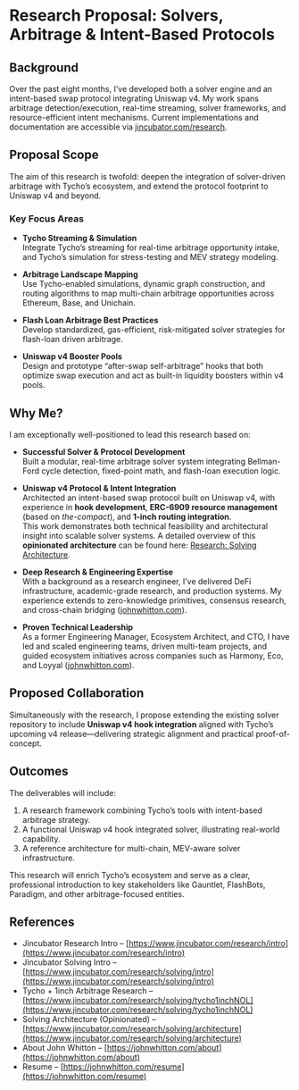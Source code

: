 # Research Proposal: Solvers, Arbitrage & Intent-Based Protocols

## Background

Over the past eight months, I’ve developed both a solver engine and an intent-based swap protocol integrating Uniswap v4. My work spans arbitrage detection/execution, real-time streaming, solver frameworks, and resource-efficient intent mechanisms. Current implementations and documentation are accessible via [jincubator.com/research](https://www.jincubator.com/research).

## Proposal Scope

The aim of this research is twofold: deepen the integration of solver-driven arbitrage with Tycho’s ecosystem, and extend the protocol footprint to Uniswap v4 and beyond.

### Key Focus Areas

- **Tycho Streaming & Simulation**  
  Integrate Tycho’s streaming for real-time arbitrage opportunity intake, and Tycho’s simulation for stress-testing and MEV strategy modeling.

- **Arbitrage Landscape Mapping**  
  Use Tycho-enabled simulations, dynamic graph construction, and routing algorithms to map multi-chain arbitrage opportunities across Ethereum, Base, and Unichain.

- **Flash Loan Arbitrage Best Practices**  
  Develop standardized, gas-efficient, risk-mitigated solver strategies for flash-loan driven arbitrage.

- **Uniswap v4 Booster Pools**  
  Design and prototype “after-swap self-arbitrage” hooks that both optimize swap execution and act as built-in liquidity boosters within v4 pools.

## Why Me?

I am exceptionally well-positioned to lead this research based on:

- **Successful Solver & Protocol Development**  
  Built a modular, real-time arbitrage solver system integrating Bellman-Ford cycle detection, fixed-point math, and flash-loan execution logic.

- **Uniswap v4 Protocol & Intent Integration**  
  Architected an intent-based swap protocol built on Uniswap v4, with experience in **hook development**, **ERC-6909 resource management** (based on _the-compact_), and **1-inch routing integration**.  
  This work demonstrates both technical feasibility and architectural insight into scalable solver systems. A detailed overview of this **opinionated architecture** can be found here: [Research: Solving Architecture](https://www.jincubator.com/research/solving/architecture).

- **Deep Research & Engineering Expertise**  
  With a background as a research engineer, I’ve delivered DeFi infrastructure, academic-grade research, and production systems. My experience extends to zero-knowledge primitives, consensus research, and cross-chain bridging ([johnwhitton.com](https://johnwhitton.com/about)).

- **Proven Technical Leadership**  
  As a former Engineering Manager, Ecosystem Architect, and CTO, I have led and scaled engineering teams, driven multi-team projects, and guided ecosystem initiatives across companies such as Harmony, Eco, and Loyyal ([johnwhitton.com](https://johnwhitton.com/resume)).

## Proposed Collaboration

Simultaneously with the research, I propose extending the existing solver repository to include **Uniswap v4 hook integration** aligned with Tycho’s upcoming v4 release—delivering strategic alignment and practical proof-of-concept.

## Outcomes

The deliverables will include:

1. A research framework combining Tycho’s tools with intent-based arbitrage strategy.
2. A functional Uniswap v4 hook integrated solver, illustrating real-world capability.
3. A reference architecture for multi-chain, MEV-aware solver infrastructure.

This research will enrich Tycho’s ecosystem and serve as a clear, professional introduction to key stakeholders like Gauntlet, FlashBots, Paradigm, and other arbitrage-focused entities.

## References

- Jincubator Research Intro – [https://www.jincubator.com/research/intro](https://www.jincubator.com/research/intro)
- Jincubator Solving Intro – [https://www.jincubator.com/research/solving/intro](https://www.jincubator.com/research/solving/intro)
- Tycho + 1inch Arbitrage Research – [https://www.jincubator.com/research/solving/tycho1inchNOL](https://www.jincubator.com/research/solving/tycho1inchNOL)
- Solving Architecture (Opinionated) – [https://www.jincubator.com/research/solving/architecture](https://www.jincubator.com/research/solving/architecture)
- About John Whitton – [https://johnwhitton.com/about](https://johnwhitton.com/about)
- Resume – [https://johnwhitton.com/resume](https://johnwhitton.com/resume)
